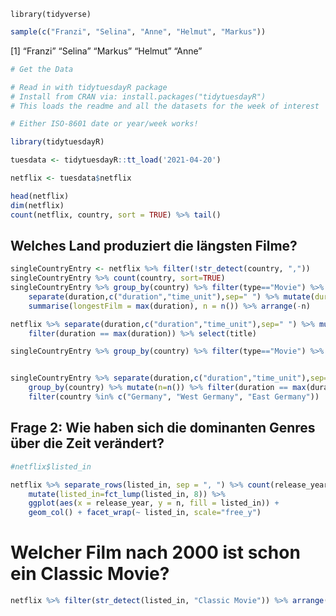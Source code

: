 

```
library(tidyverse)
```
 
```R
sample(c("Franzi", "Selina", "Anne", "Helmut", "Markus"))
```
[1] "Franzi" "Selina" "Markus" "Helmut" "Anne"  

```R
# Get the Data

# Read in with tidytuesdayR package 
# Install from CRAN via: install.packages("tidytuesdayR")
# This loads the readme and all the datasets for the week of interest

# Either ISO-8601 date or year/week works!

library(tidytuesdayR)

tuesdata <- tidytuesdayR::tt_load('2021-04-20')

netflix <- tuesdata$netflix

head(netflix)
dim(netflix)
count(netflix, country, sort = TRUE) %>% tail()
```

## Welches Land produziert die längsten Filme?

```R
singleCountryEntry <- netflix %>% filter(!str_detect(country, ","))
singleCountryEntry %>% count(country, sort=TRUE) 
singleCountryEntry %>% group_by(country) %>% filter(type=="Movie") %>% 
    separate(duration,c("duration","time_unit"),sep=" ") %>% mutate(duration = as.integer(duration)) %>%
    summarise(longestFilm = max(duration), n = n()) %>% arrange(-n)

netflix %>% separate(duration,c("duration","time_unit"),sep=" ") %>% mutate(duration = as.integer(duration)) %>%
    filter(duration == max(duration)) %>% select(title)

singleCountryEntry %>% group_by(country) %>% filter(type=="Movie") %>% filter(!str_detect(duration,"h"))


singleCountryEntry %>% separate(duration,c("duration","time_unit"),sep=" ") %>% mutate(duration = as.integer(duration))  %>% filter(type=="Movie")%>%
    group_by(country) %>% mutate(n=n()) %>% filter(duration == max(duration)) %>% select(country, title, duration, n) %>% arrange(-duration) %>%
    filter(country %in% c("Germany", "West Germany", "East Germany"))
```



## Frage 2: Wie haben sich die dominanten Genres über die Zeit verändert? 
```R
#netflix$listed_in

netflix %>% separate_rows(listed_in, sep = ", ") %>% count(release_year, listed_in, sort = TRUE) %>% 
    mutate(listed_in=fct_lump(listed_in, 8)) %>%
    ggplot(aes(x = release_year, y = n, fill = listed_in)) +
    geom_col() + facet_wrap(~ listed_in, scale="free_y")
```

# Welcher Film nach 2000 ist schon ein Classic Movie?

```R
netflix %>% filter(str_detect(listed_in, "Classic Movie")) %>% arrange(-release_year) %>% select(title, release_year, listed_in, country)
```